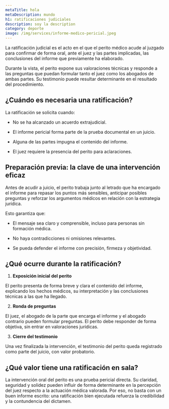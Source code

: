 ```yaml
---
metaTitle: hola
metaDescription: mundo
h1: ratificaciones judiciales
description: soy la description
category: deporte
image: /img/services/informe-medico-pericial.jpeg
---
```



La ratificación judicial es el acto en el que el perito médico acude al juzgado para confirmar de forma oral, ante el juez y las partes implicadas, las conclusiones del informe que previamente ha elaborado.

Durante la vista, el perito expone sus valoraciones técnicas y responde a las preguntas que puedan formular tanto el juez como los abogados de ambas partes. Su testimonio puede resultar determinante en el resultado del procedimiento.

## ¿Cuándo es necesaria una ratificación?

La ratificación se solicita cuando:

- No se ha alcanzado un acuerdo extrajudicial.

- El informe pericial forma parte de la prueba documental en un juicio.

- Alguna de las partes impugna el contenido del informe.

- El juez requiere la presencia del perito para aclaraciones.

## Preparación previa: la clave de una intervención eficaz

Antes de acudir a juicio, el perito trabaja junto al letrado que ha encargado el informe para repasar los puntos más sensibles, anticipar posibles preguntas y reforzar los argumentos médicos en relación con la estrategia jurídica.

Esto garantiza que:

- El mensaje sea claro y comprensible, incluso para personas sin formación médica.

- No haya contradicciones ni omisiones relevantes.

- Se pueda defender el informe con precisión, firmeza y objetividad.

## ¿Qué ocurre durante la ratificación?

1. **Exposición inicial del perito**

El perito presenta de forma breve y clara el contenido del informe, explicando los hechos médicos, su interpretación y las conclusiones técnicas a las que ha llegado.

2. **Ronda de preguntas**

El juez, el abogado de la parte que encarga el informe y el abogado contrario pueden formular preguntas. El perito debe responder de forma objetiva, sin entrar en valoraciones jurídicas.

3. **Cierre del testimonio**

Una vez finalizada la intervención, el testimonio del perito queda registrado como parte del juicio, con valor probatorio.

## ¿Qué valor tiene una ratificación en sala?

La intervención oral del perito es una prueba pericial directa. Su claridad, seguridad y solidez pueden influir de forma determinante en la percepción del juez respecto a la actuación médica valorada. Por eso, no basta con un buen informe escrito: una ratificación bien ejecutada refuerza la credibilidad y la contundencia del dictamen.

